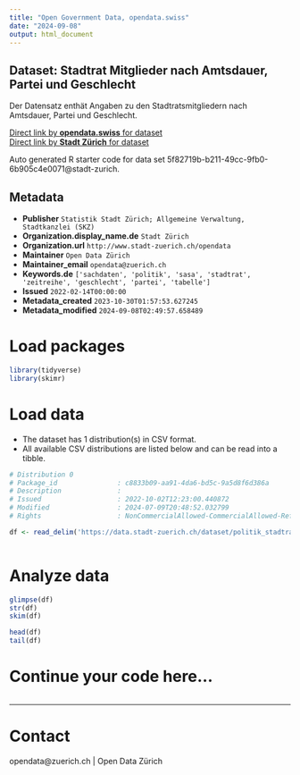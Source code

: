 ```yaml
---
title: "Open Government Data, opendata.swiss"
date: "2024-09-08"
output: html_document
---
```


## Dataset: Stadtrat Mitglieder nach Amtsdauer, Partei und Geschlecht

Der Datensatz enthät Angaben zu den Stadtratsmitgliedern nach Amtsdauer, Partei und Geschlecht.

[Direct link by **opendata.swiss** for dataset](https://opendata.swiss/de/dataset/stadtrat-mitglieder-nach-amtsdauer-partei-und-geschlecht-seit-18921)<br>
[Direct link by **Stadt Zürich** for dataset](https://data.stadt-zuerich.ch/dataset/politik_stadtrat_mitglieder_seit1892_od700a)

Auto generated R starter code for data set 5f82719b-b211-49cc-9fb0-6b905c4e0071@stadt-zurich.

## Metadata

- **Publisher** `Statistik Stadt Zürich; Allgemeine Verwaltung, Stadtkanzlei (SKZ)`
- **Organization.display_name.de** `Stadt Zürich`
- **Organization.url** `http://www.stadt-zuerich.ch/opendata`
- **Maintainer** `Open Data Zürich`
- **Maintainer_email** `opendata@zuerich.ch`
- **Keywords.de** `['sachdaten', 'politik', 'sasa', 'stadtrat', 'zeitreihe', 'geschlecht', 'partei', 'tabelle']`
- **Issued** `2022-02-14T00:00:00`
- **Metadata_created** `2023-10-30T01:57:53.627245`
- **Metadata_modified** `2024-09-08T02:49:57.658489`


# Load packages

```r

library(tidyverse)
library(skimr)

```

# Load data

-   The dataset has 1 distribution(s) in CSV format.
-   All available CSV distributions are listed below and can be read into a tibble.

```r

# Distribution 0
# Package_id               : c8833b09-aa91-4da6-bd5c-9a5d8f6d386a
# Description              : 
# Issued                   : 2022-10-02T12:23:00.440872
# Modified                 : 2024-07-09T20:48:52.032799
# Rights                   : NonCommercialAllowed-CommercialAllowed-ReferenceNotRequired

df <- read_delim('https://data.stadt-zuerich.ch/dataset/politik_stadtrat_mitglieder_seit1892_od700a/download/POL700OD700A.csv')



```

# Analyze data

```r

glimpse(df)
str(df)
skim(df)

head(df)
tail(df)

```

# Continue your code here...

```r

```

------------------------------------------------------------------------

# Contact

opendata@zuerich.ch | Open Data Zürich
